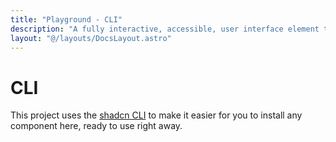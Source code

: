 ```yaml
---
title: "Playground - CLI"
description: "A fully interactive, accessible, user interface element that allows users to easily set a minimum and maximum value (a range), using interactive sliders."
layout: "@/layouts/DocsLayout.astro"
---
```


# CLI

This project uses the [shadcn CLI](https://ui.shadcn.com/docs/cli) to make it easier for you to install any component here, ready to use right away.
